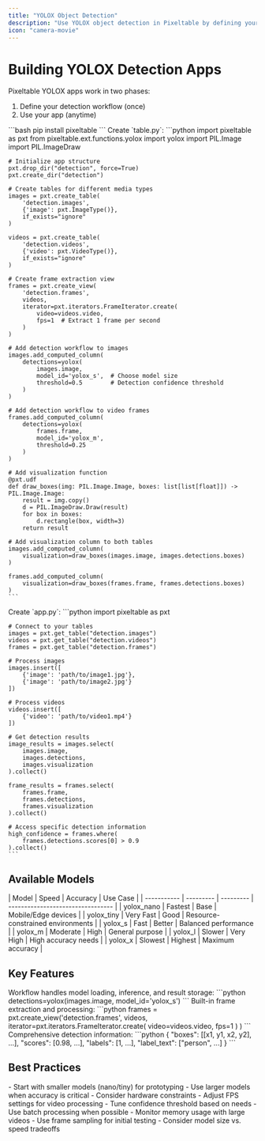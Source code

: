 ```yaml
---
title: "YOLOX Object Detection"
description: "Use YOLOX object detection in Pixeltable by defining your schema, then using it"
icon: "camera-movie"
---
```


# Building YOLOX Detection Apps

Pixeltable YOLOX apps work in two phases:
1. Define your detection workflow (once)
2. Use your app (anytime)

<Steps>
  <Step title="Install Dependencies">
    ```bash
    pip install pixeltable
    ```
  </Step>

  <Step title="Define Your Detection Workflow" icon="wand-magic-sparkles">
    Create `table.py`:
    ```python
    import pixeltable as pxt
    from pixeltable.ext.functions.yolox import yolox
    import PIL.Image
    import PIL.ImageDraw

    # Initialize app structure
    pxt.drop_dir("detection", force=True)
    pxt.create_dir("detection")

    # Create tables for different media types
    images = pxt.create_table(
        'detection.images', 
        {'image': pxt.ImageType()},
        if_exists="ignore"
    )

    videos = pxt.create_table(
        'detection.videos',
        {'video': pxt.VideoType()},
        if_exists="ignore"
    )

    # Create frame extraction view
    frames = pxt.create_view(
        'detection.frames',
        videos,
        iterator=pxt.iterators.FrameIterator.create(
            video=videos.video,
            fps=1  # Extract 1 frame per second
        )
    )

    # Add detection workflow to images
    images.add_computed_column(
        detections=yolox(
            images.image,
            model_id='yolox_s',  # Choose model size
            threshold=0.5        # Detection confidence threshold
        )
    )

    # Add detection workflow to video frames
    frames.add_computed_column(
        detections=yolox(
            frames.frame,
            model_id='yolox_m',
            threshold=0.25
        )
    )

    # Add visualization function
    @pxt.udf
    def draw_boxes(img: PIL.Image.Image, boxes: list[list[float]]) -> PIL.Image.Image:
        result = img.copy()
        d = PIL.ImageDraw.Draw(result)
        for box in boxes:
            d.rectangle(box, width=3)
        return result

    # Add visualization column to both tables
    images.add_computed_column(
        visualization=draw_boxes(images.image, images.detections.boxes)
    )

    frames.add_computed_column(
        visualization=draw_boxes(frames.frame, frames.detections.boxes)
    )
    ```
  </Step>

  <Step title="Use Your App" icon="play">
    Create `app.py`:
    ```python
    import pixeltable as pxt

    # Connect to your tables
    images = pxt.get_table("detection.images")
    videos = pxt.get_table("detection.videos")
    frames = pxt.get_table("detection.frames")

    # Process images
    images.insert([
        {'image': 'path/to/image1.jpg'},
        {'image': 'path/to/image2.jpg'}
    ])

    # Process videos
    videos.insert([
        {'video': 'path/to/video1.mp4'}
    ])

    # Get detection results
    image_results = images.select(
        images.image,
        images.detections,
        images.visualization
    ).collect()

    frame_results = frames.select(
        frames.frame,
        frames.detections,
        frames.visualization
    ).collect()

    # Access specific detection information
    high_confidence = frames.where(
        frames.detections.scores[0] > 0.9
    ).collect()
    ```
  </Step>
</Steps>

## Available Models

<Card title="Model Variants" icon="layer-group">
| Model       | Speed     | Accuracy  | Use Case                          |
| ----------- | --------- | --------- | --------------------------------- |
| yolox_nano  | Fastest   | Base      | Mobile/Edge devices               |
| yolox_tiny  | Very Fast | Good      | Resource-constrained environments |
| yolox_s     | Fast      | Better    | Balanced performance              |
| yolox_m     | Moderate  | High      | General purpose                   |
| yolox_l     | Slower    | Very High | High accuracy needs               |
| yolox_x     | Slowest   | Highest   | Maximum accuracy                  |
</Card>

## Key Features

<CardGroup cols={1}>
  <Card title="Automatic Processing" icon="gears">
    Workflow handles model loading, inference, and result storage:
    ```python
    detections=yolox(images.image, model_id='yolox_s')
    ```
  </Card>

  <Card title="Integrated Video Support" icon="film">
    Built-in frame extraction and processing:
    ```python
    frames = pxt.create_view('detection.frames', videos,
        iterator=pxt.iterators.FrameIterator.create(
            video=videos.video, fps=1
        )
    )
    ```
  </Card>

  <Card title="Rich Results" icon="magnifying-glass">
    Comprehensive detection information:
    ```python
    {
        "boxes": [[x1, y1, x2, y2], ...],
        "scores": [0.98, ...],
        "labels": [1, ...],
        "label_text": ["person", ...]
    }
    ```
  </Card>
</CardGroup>

## Best Practices

<AccordionGroup>
  <Accordion title="Model Selection" icon="scale-balanced">
    - Start with smaller models (nano/tiny) for prototyping
    - Use larger models when accuracy is critical
    - Consider hardware constraints
  </Accordion>

  <Accordion title="Performance Optimization" icon="gauge-high">
    - Adjust FPS settings for video processing
    - Tune confidence threshold based on needs
    - Use batch processing when possible
  </Accordion>

  <Accordion title="Resource Management" icon="microchip">
    - Monitor memory usage with large videos
    - Use frame sampling for initial testing
    - Consider model size vs. speed tradeoffs
  </Accordion>
</AccordionGroup>